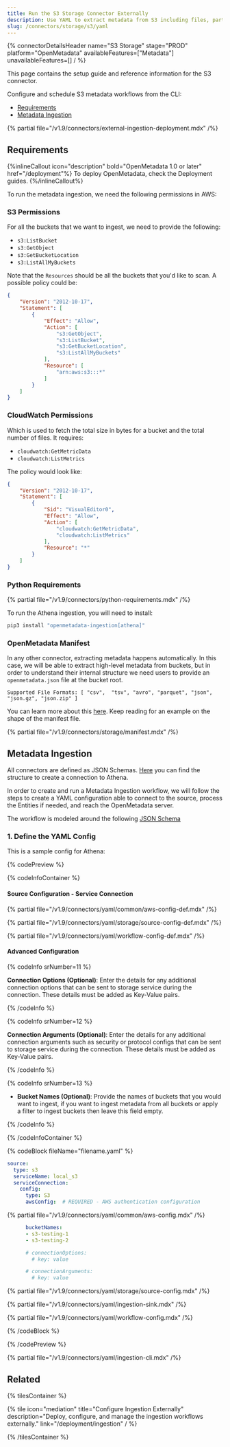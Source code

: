 ```yaml
---
title: Run the S3 Storage Connector Externally
description: Use YAML to extract metadata from S3 including files, partitions, and access control details.
slug: /connectors/storage/s3/yaml
---
```



{% connectorDetailsHeader
name="S3 Storage"
stage="PROD"
platform="OpenMetadata"
availableFeatures=["Metadata"]
unavailableFeatures=[]
/ %}

This page contains the setup guide and reference information for the S3 connector.

Configure and schedule S3 metadata workflows from the CLI:

- [Requirements](#requirements)
- [Metadata Ingestion](#metadata-ingestion)

{% partial file="/v1.9/connectors/external-ingestion-deployment.mdx" /%}

## Requirements

{%inlineCallout icon="description" bold="OpenMetadata 1.0 or later" href="/deployment"%}
To deploy OpenMetadata, check the Deployment guides.
{%/inlineCallout%}

To run the metadata ingestion, we need the following permissions in AWS:

### S3 Permissions

For all the buckets that we want to ingest, we need to provide the following:
- `s3:ListBucket`
- `s3:GetObject`
- `s3:GetBucketLocation`
- `s3:ListAllMyBuckets`

Note that the `Resources` should be all the buckets that you'd like to scan. A possible policy could be:

```json
{
    "Version": "2012-10-17",
    "Statement": [
        {
            "Effect": "Allow",
            "Action": [
                "s3:GetObject",
                "s3:ListBucket",
                "s3:GetBucketLocation",
                "s3:ListAllMyBuckets"
            ],
            "Resource": [
                "arn:aws:s3:::*"
            ]
        }
    ]
}
```

### CloudWatch Permissions

Which is used to fetch the total size in bytes for a bucket and the total number of files. It requires:
- `cloudwatch:GetMetricData`
- `cloudwatch:ListMetrics`

The policy would look like:

```json
{
    "Version": "2012-10-17",
    "Statement": [
        {
            "Sid": "VisualEditor0",
            "Effect": "Allow",
            "Action": [
                "cloudwatch:GetMetricData",
                "cloudwatch:ListMetrics"
            ],
            "Resource": "*"
        }
    ]
}
```

### Python Requirements

{% partial file="/v1.9/connectors/python-requirements.mdx" /%}

To run the Athena ingestion, you will need to install:

```bash
pip3 install "openmetadata-ingestion[athena]"
```

### OpenMetadata Manifest

In any other connector, extracting metadata happens automatically. In this case, we will be able to extract high-level
metadata from buckets, but in order to understand their internal structure we need users to provide an `openmetadata.json`
file at the bucket root.

`Supported File Formats: [ "csv",  "tsv", "avro", "parquet", "json", "json.gz", "json.zip" ]`

You can learn more about this [here](/connectors/storage). Keep reading for an example on the shape of the manifest file.

{% partial file="/v1.9/connectors/storage/manifest.mdx" /%}

## Metadata Ingestion

All connectors are defined as JSON Schemas.
[Here](https://github.com/open-metadata/OpenMetadata/blob/main/openmetadata-spec/src/main/resources/json/schema/entity/services/connections/storage/s3Connection.json)
you can find the structure to create a connection to Athena.

In order to create and run a Metadata Ingestion workflow, we will follow
the steps to create a YAML configuration able to connect to the source,
process the Entities if needed, and reach the OpenMetadata server.

The workflow is modeled around the following
[JSON Schema](https://github.com/open-metadata/OpenMetadata/blob/main/openmetadata-spec/src/main/resources/json/schema/metadataIngestion/workflow.json)

### 1. Define the YAML Config

This is a sample config for Athena:

{% codePreview %}

{% codeInfoContainer %}

#### Source Configuration - Service Connection

{% partial file="/v1.9/connectors/yaml/common/aws-config-def.mdx" /%}

{% partial file="/v1.9/connectors/yaml/storage/source-config-def.mdx" /%}

<IngestionSinkDef />

{% partial file="/v1.9/connectors/yaml/workflow-config-def.mdx" /%}

#### Advanced Configuration

{% codeInfo srNumber=11 %}

**Connection Options (Optional)**: Enter the details for any additional connection options that can be sent to storage service during the connection. These details must be added as Key-Value pairs.

{% /codeInfo %}

{% codeInfo srNumber=12 %}

**Connection Arguments (Optional)**: Enter the details for any additional connection arguments such as security or protocol configs that can be sent to storage service during the connection. These details must be added as Key-Value pairs.

{% /codeInfo %}

{% codeInfo srNumber=13 %}

- **Bucket Names (Optional)**: Provide the names of buckets that you would want to ingest, if you want to ingest metadata from all buckets or apply a filter to ingest buckets then leave this field empty.

{% /codeInfo %}

{% /codeInfoContainer %}

{% codeBlock fileName="filename.yaml" %}

```yaml {% isCodeBlock=true %}
source:
  type: s3
  serviceName: local_s3
  serviceConnection:
    config:
      type: S3
      awsConfig:  # REQUIRED - AWS authentication configuration
```

{% partial file="/v1.9/connectors/yaml/common/aws-config.mdx" /%}

```yaml {% srNumber=13 %}
      bucketNames: 
      - s3-testing-1
      - s3-testing-2
```
```yaml {% srNumber=11 %}
      # connectionOptions:
        # key: value
```
```yaml {% srNumber=12 %}
      # connectionArguments:
        # key: value
```

{% partial file="/v1.9/connectors/yaml/storage/source-config.mdx" /%}

{% partial file="/v1.9/connectors/yaml/ingestion-sink.mdx" /%}

{% partial file="/v1.9/connectors/yaml/workflow-config.mdx" /%}

{% /codeBlock %}

{% /codePreview %}



{% partial file="/v1.9/connectors/yaml/ingestion-cli.mdx" /%}

## Related

{% tilesContainer %}

{% tile
   icon="mediation"
   title="Configure Ingestion Externally"
   description="Deploy, configure, and manage the ingestion workflows externally."
   link="/deployment/ingestion"
 / %}

{% /tilesContainer %}
